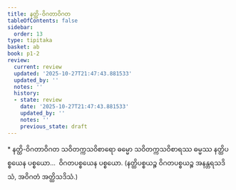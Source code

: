 ```yaml
---
title: နတ္ထိ-ဝိဂတာဝိဂတ
tableOfContents: false
sidebar:
  order: 13
type: tipitaka
basket: ab
book: p1-2
review:
  current: review
  updated: '2025-10-27T21:47:43.881533'
  updated_by: ''
  notes: ''
  history:
  - state: review
    date: '2025-10-27T21:47:43.881533'
    updated_by: ''
    notes: ''
    previous_state: draft
---
```



<ReviewStatus review={frontmatter.review} showDetails={true} />

<HypothesisAnnotation frontmatter={frontmatter} />

<DynamicBreadcrumb />

<Paragraph type="center" book="p1-2">
* နတ္ထိ-ဝိဂတာဝိဂတ
</Paragraph>

<Division number="137" book="p1-2" e="ch" v="37" p="101">

<Paragraph number="589" book="p1-2">
သဝိတက္ကသဝိစာရော ဓမ္မော သဝိတက္ကသဝိစာရဿ ဓမ္မဿ နတ္ထိပစ္စယေန ပစ္စယော…  ဝိဂတပစ္စယေန ပစ္စယော.
</Paragraph>

<Paragraph number="590" book="p1-2">
(နတ္ထိပစ္စယဉ္စ ဝိဂတပစ္စယဉ္စ အနန္တရသဒိသံ, အဝိဂတံ အတ္ထိသဒိသံ.)
</Paragraph>
</Division>